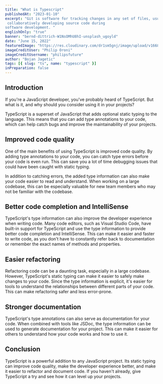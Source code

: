 ```yaml
---
title: "What is Typescript"
publishedAt: "2023-01-10"
excerpt: "Git is software for tracking changes in any set of files, usually used for coordinating work among programmers
 collaboratively developing source code during 
software development. "
englishOnly: "true"
banner: "bernd-dittrich-W1NsOMhU8hI-unsplash_ugoyld"
date: "June 15, 2022"
featuredImage: "https://res.cloudinary.com/dr1sm5gnj/image/upload/v1668806008/igutech/blogs/philip-oroni-GJoHQwYLy94-unsplash_hrp9dd.jpg"
imageCreditUser: "Philip Oroni"
imageCreditUsername: "philipsfuture"
author: "Bojan Jagetic"
tags: [{ slug: "ts", name: "typescript" }]
inPreparation: false
---
```


## Introduction

If you're a JavaScript developer, you've probably heard of TypeScript. But what is it, and why should you consider using it in your projects?

TypeScript is a superset of JavaScript that adds optional static typing to the language. This means that you can add type annotations to your code, which can help catch bugs and improve the maintainability of your projects.

## Improved code quality
One of the main benefits of using TypeScript is improved code quality. By adding type annotations to your code, you can catch type errors before your code is even run. This can save you a lot of time debugging issues that could have been caught with static typing.

In addition to catching errors, the added type information can also make your code easier to read and understand. When working on a large codebase, this can be especially valuable for new team members who may not be familiar with the codebase.

## Better code completion and IntelliSense

TypeScript's type information can also improve the developer experience when writing code. Many code editors, such as Visual Studio Code, have built-in support for TypeScript and use the type information to provide better code completion and IntelliSense. This can make it easier and faster to write code, as you don't have to constantly refer back to documentation or remember the exact names of methods and properties.

## Easier refactoring

Refactoring code can be a daunting task, especially in a large codebase. However, TypeScript's static typing can make it easier to safely make changes to your code. Since the type information is explicit, it's easier for tools to understand the relationships between different parts of your code. This can make refactoring safer and less error-prone.

## Stronger documentation

TypeScript's type annotations can also serve as documentation for your code. When combined with tools like JSDoc, the type information can be used to generate documentation for your project. This can make it easier for others to understand how your code works and how to use it.

## Conclusion

TypeScript is a powerful addition to any JavaScript project. Its static typing can improve code quality, make the developer experience better, and make it easier to refactor and document code. If you haven't already, give TypeScript a try and see how it can level up your projects.



